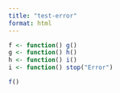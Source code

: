 ```yaml
---
title: "test-error"
format: html
---
```


```r
f <- function() g()
g <- function() h()
h <- function() i()
i <- function() stop("Error")
```


```r
f()
```

